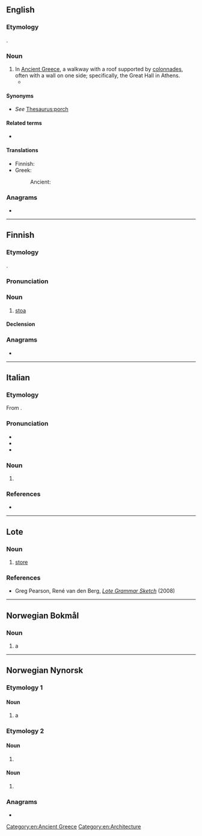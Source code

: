 {{also|støa}}
==English==
{{wikipedia}}

===Etymology===
{{root|en|ine-pro|*steh₂-}}
{{lbor|en|grc|στοά}}.

===Noun===
{{en-noun|stoae|stoæ|stoai|s}}

# In [[Ancient Greece]], a walkway with a roof supported by [[colonnade]]s, often with a wall on one side; specifically, the Great Hall in Athens.
#* {{quote-book|en|year=1990|author=Camille Paglia|authorlink=Camille Paglia|title={{w|Sexual Personae: Art and Decadence from Nefertiti to Emily Dickinson}}|passage=They could not vote, attend the theater, or walk in the '''stoa''' talking philosophy.}}

====Synonyms====
* ''See'' [[Thesaurus:porch]]

====Related terms====
* {{l|en|stoic}}

====Translations====
{{trans-top}}
* Finnish: {{t+|fi|stoa}}
* Greek:
*: Ancient: {{t|grc|στοά|f}}
{{trans-mid}}
{{trans-bottom}}

===Anagrams===
* {{anagrams|en|a=aost|OTAs|SOTA|Sato|Sota|Taos|Tsao|as to|oast|oats|taos|toas|tosa}}

[[Category:en:Ancient Greece]]
[[Category:en:Architecture]]

----

==Finnish==

===Etymology===
{{root|fi|ine-pro|*steh₂-}}
{{lbor|fi|grc|στοά}}.

===Pronunciation===
{{fi-pronunciation}}

===Noun===
{{fi-noun}}

# {{lb|fi|architecture}} [[#English|stoa]]

====Declension====
{{fi-decl-koira|sto|||a}}

===Anagrams===
* {{anagrams|fi|a=aost|Atso|osat|osta|otsa|sato|sota|taos|taso|tosa}}

----

==Italian==

===Etymology===
From {{bor|it|grc|στοά}}.

===Pronunciation===
* {{it-IPA|stòa}}
* {{rhymes|it|ɔa}}
* {{hyph|it|stòa}}

===Noun===
{{it-noun|f}}

# {{lb|it|Ancient Greece}} {{l|en|stoa}}

===References===
* {{R:it:Trec}}

----

==Lote==

===Noun===
{{head|uvl|noun}}

# [[store]]

===References===
* Greg Pearson, René van den Berg, ''[https://web.archive.org/web/20180625141638/http://www-01.sil.org/pacific/png/pubs/928474523806/Lote_grammar_sketch.pdf#page=81 Lote Grammar Sketch]'' (2008)

----

==Norwegian Bokmål==

===Noun===
{{nb-noun-m1}}

# a {{l|en|stoa}}

----

==Norwegian Nynorsk==

===Etymology 1===

====Noun====
{{nn-noun-m2}}

# a {{l|en|stoa}}

===Etymology 2===
{{nonlemma}}

====Noun====
{{nn-noun-form|f}}

# {{infl of|nn|sto||def|s}}

====Noun====
{{nn-noun-form|n}}

# {{infl of|nn|sto||def|p}}

===Anagrams===
* {{anagrams|nn|a=aost|osta|sota|tosa}}